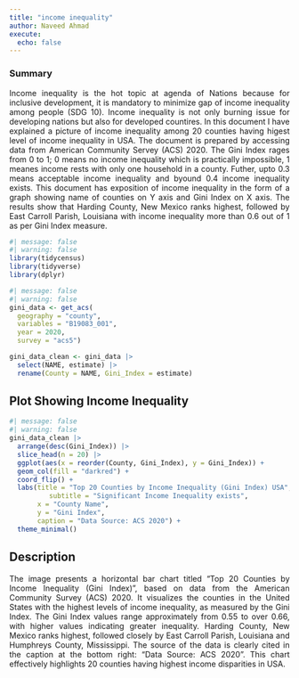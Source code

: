 ```yaml
---
title: "income inequality"
author: Naveed Ahmad
execute: 
  echo: false
---
```


### Summary
<div style="text-align: justify;"> Income inequality is the hot topic at agenda of Nations because for inclusive development, it is mandatory to minimize gap of income inequality among people (SDG 10). Income inequality is not only burning issue for developing nations but also for developed countires.
In this document I have explained a picture of income inequality among 20 counties having higest level of income inequality in USA. The document is prepared by accessing data from American Community Servey (ACS) 2020. The Gini Index rages from 0 to 1; 0 means no income inequality which is practically impossible, 1 meanes income rests with only one household in a county. Futher, upto 0.3 means acceptable income inequality and byound 0.4 income inequality exists. This document has  exposition of income inequality in the form of a graph showing name of counties on Y axis and Gini Index on X axis. The results show that Harding County, New Mexico ranks highest, followed by East Carroll Parish, Louisiana with income inequality more than 0.6 out of 1 as per Gini Index measure.</div>

```r
#| message: false
#| warning: false
library(tidycensus)
library(tidyverse)
library(dplyr)
```

```r
#| message: false
#| warning: false
gini_data <- get_acs(
  geography = "county", 
  variables = "B19083_001",
  year = 2020,
  survey = "acs5")

gini_data_clean <- gini_data |>
  select(NAME, estimate) |>
  rename(County = NAME, Gini_Index = estimate)

```

## Plot Showing Income Inequality
```r
#| message: false
#| warning: false
gini_data_clean |>
  arrange(desc(Gini_Index)) |>
  slice_head(n = 20) |>
  ggplot(aes(x = reorder(County, Gini_Index), y = Gini_Index)) +
  geom_col(fill = "darkred") +
  coord_flip() +
  labs(title = "Top 20 Counties by Income Inequality (Gini Index) USA",
          subtitle = "Significant Income Inequality exists", 
       x = "County Name",
       y = "Gini Index",
       caption = "Data Source: ACS 2020") +
  theme_minimal()
```
## Description
<div style="text-align: justify;">The image presents a horizontal bar chart titled "Top 20 Counties by Income Inequality (Gini Index)", based on data from the American Community Survey (ACS) 2020. It visualizes the counties in the United States with the highest levels of income inequality, as measured by the Gini Index. The Gini Index values range approximately from 0.55 to over 0.66, with higher values indicating greater inequality. Harding County, New Mexico ranks highest, followed closely by East Carroll Parish, Louisiana and Humphreys County, Mississippi. The source of the data is clearly cited in the caption at the bottom right: "Data Source: ACS 2020". This chart effectively highlights 20 counties having highest income disparities in USA.</div>

